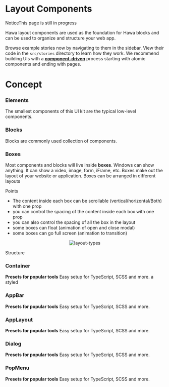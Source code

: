 
<Meta title="Layout/Layout Introduction" />

<style>{`
  .subheading {
    --mediumdark: '#999999';
    font-weight: 900;
    font-size: 13px;
    color: #999;
    letter-spacing: 6px;
    line-height: 24px;
    text-transform: uppercase;
    margin-bottom: 12px;
    margin-top: 40px;
  }

  .link-list {
    display: grid;
    grid-template-columns: 1fr;
    grid-template-rows: 1fr 1fr;
    row-gap: 10px;
  }

  @media (min-width: 620px) {
    .link-list {
      row-gap: 20px;
      column-gap: 20px;
      grid-template-columns: 1fr 1fr;
    }
  }

  @media all and (-ms-high-contrast:none) {
  .link-list {
      display: -ms-grid;
      -ms-grid-columns: 1fr 1fr;
      -ms-grid-rows: 1fr 1fr;
    }
  }

  .link-item {
    display: block;
    padding: 20px 30px 20px 15px;
    border: 1px solid #00000010;
    border-radius: 5px;
    transition: background 150ms ease-out, border 150ms ease-out, transform 150ms ease-out;
    color: #333333;
    display: flex;
    flex-direction:column;
    align-items: flex-start;
  }

  .link-item:hover {
    border-color: #1EA7FD50;
    transform: translate3d(0, -3px, 0);
    box-shadow: rgba(0, 0, 0, 0.08) 0 3px 10px 0;
  }

  .link-item:active {
    border-color: #1EA7FD;
    transform: translate3d(0, 0, 0);
  }

  .link-item strong {
    font-weight: 700;
    display: block;
    margin-bottom: 2px;
  }
  
  .link-item img {
    height: 40px;
    width: 40px;
    margin-right: 15px;
    flex: none;
  }

  .link-item span {
    font-size: 14px;
    line-height: 20px;
  }

  .tip {
    display: inline-block;
    border-radius: 1em;
    font-size: 11px;
    line-height: 12px;
    font-weight: 700;
    background: #E7FDD8;
    color: #66BF3C;
    padding: 4px 12px;
    margin-right: 10px;
    vertical-align: top;
  }

  .tip-wrapper {
    font-size: 13px;
    line-height: 20px;
    margin-top: 40px;
    margin-bottom: 40px;
  }

  .tip-wrapper code {
    font-size: 12px;
    display: inline-block;
  }

  
`}</style>

# Layout Components

<div className="tip-wrapper">
  <span className="tip">Notice</span>This page is still in progress
</div>

Hawa layout components are used as the foundation for Hawa blocks and can be used to organize and structure your web app.

Browse example stories now by navigating to them in the sidebar.
View their code in the `src/stories` directory to learn how they work.
We recommend building UIs with a [**component-driven**](https://componentdriven.org) process starting with atomic components and ending with pages.

# Concept

### Elements

The smallest components of this UI kit are the typical low-level components.

### Blocks

Blocks are commonly used collection of components.

### Boxes

Most components and blocks will live inside **boxes**. Windows can show anything. It can show a video, image, form, iFrame, etc. Boxes make out the layout of your website or application. Boxes can be arranged in different layouts

Points

- The content inside each box can be scrollable (vertical/horizontal/Both) with one prop
- you can control the spacing of the content inside each box with one prop
- you can also control the spacing of all the box in the layout
- some boxes can float (animation of open and close modal)
- some boxes can go full screen (animation to transition)

<p align="center">
  <img
    src="https://user-images.githubusercontent.com/46135573/143972102-0c104239-b8f6-4a7b-9aad-54f6d91a8906.png"
    alt="layout-types"
  />
</p>

<div className="subheading">Structure</div>

<div className="link-list">
  <div onClick={linkTo("Layout/Container")} className="link-item">
    <h3>Container</h3>
    <span>
      <strong>Presets for popular tools</strong>
      Easy setup for TypeScript, SCSS and more. a styled
    </span>
  </div>
  <div onClick={linkTo("Layout/AppBar")} className="link-item">
    <h3>AppBar</h3>
    <span>
      <strong>Presets for popular tools</strong>
      Easy setup for TypeScript, SCSS and more.
    </span>
  </div>
  <div onClick={linkTo("Layout/AppLayout")} className="link-item">
    <h3>AppLayout</h3>
    <span>
      <strong>Presets for popular tools</strong>
      Easy setup for TypeScript, SCSS and more.
    </span>
  </div>
  <div onClick={linkTo("Layout/Dialog")} className="link-item">
    <h3>Dialog</h3>
    <span>
      <strong>Presets for popular tools</strong>
      Easy setup for TypeScript, SCSS and more.
    </span>
  </div>
  <div onClick={linkTo("Layout/PopMenu")} className="link-item">
    <h3>PopMenu</h3>
    <span>
      <strong>Presets for popular tools</strong>
      Easy setup for TypeScript, SCSS and more.
    </span>
  </div>
</div>
